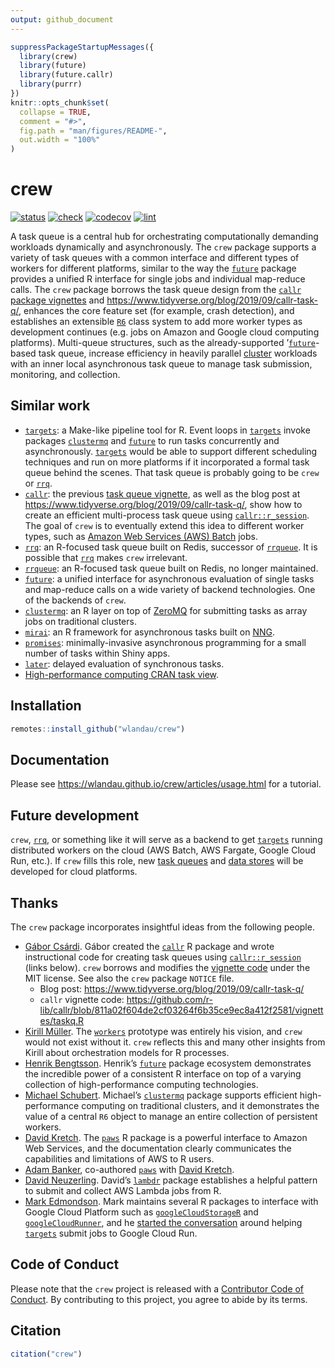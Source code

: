 ```yaml
---
output: github_document
---
```


```r
suppressPackageStartupMessages({
  library(crew)
  library(future)
  library(future.callr)
  library(purrr)
})
knitr::opts_chunk$set(
  collapse = TRUE,
  comment = "#>",
  fig.path = "man/figures/README-",
  out.width = "100%"
)
```

# crew

<!--[![CRAN](https://www.r-pkg.org/badges/version/crew)](https://CRAN.R-project.org/package=crew)-->
[![status](https://www.repostatus.org/badges/latest/wip.svg)](https://www.repostatus.org/#wip)
[![check](https://github.com/wlandau/crew/workflows/check/badge.svg)](https://github.com/wlandau/crew/actions?query=workflow%3Acheck)
[![codecov](https://codecov.io/gh/wlandau/crew/branch/main/graph/badge.svg?token=3T5DlLwUVl)](https://app.codecov.io/gh/wlandau/crew)
[![lint](https://github.com/wlandau/crew/workflows/lint/badge.svg)](https://github.com/wlandau/crew/actions?query=workflow%3Alint)

A task queue is a central hub for orchestrating
  computationally demanding workloads dynamically and asynchronously.
  The `crew` package supports a variety of task queues with
  a common interface and different types of workers for different
  platforms, similar to the way the
  [`future`](https://future.futureverse.org/) package
  provides a unified R interface for single jobs and
  individual map-reduce calls. The `crew` package borrows
  the task queue design from the [`callr` package vignettes](https://github.com/r-lib/callr/blob/811a02f604de2cf03264f6b35ce9ec8a412f2581/vignettes/Task-queue-with-callr.Rmd) and
  <https://www.tidyverse.org/blog/2019/09/callr-task-q/>,
  enhances the core feature set (for example, crash detection),
  and establishes an extensible [`R6`](https://r6.r-lib.org/)
  class system to add more worker types
  as development continues (e.g. jobs on Amazon and Google cloud
  computing platforms). Multi-queue structures, such as the
  already-supported '[`future`](https://future.futureverse.org/)-based task queue, increase
  efficiency in heavily parallel [cluster](https://future.batchtools.futureverse.org/) workloads
  with an inner local asynchronous task queue to manage
  task submission, monitoring, and collection.
  
## Similar work

* [`targets`](https://docs.ropensci.org/targets/): a Make-like pipeline tool for R. Event loops in [`targets`](https://docs.ropensci.org/targets/) invoke packages [`clustermq`](https://mschubert.github.io/clustermq/) and [`future`](https://future.futureverse.org/) to run tasks concurrently and asynchronously. [`targets`](https://docs.ropensci.org/targets/) would be able to support different scheduling techniques and run on more platforms if it incorporated a formal task queue behind the scenes. That task queue is probably going to be `crew` or [`rrq`](https://mrc-ide.github.io/rrq/).
* [`callr`](https://github.com/r-lib/callr): the previous [task queue  vignette](https://github.com/r-lib/callr/blob/811a02f604de2cf03264f6b35ce9ec8a412f2581/vignettes/Task-queue-with-callr.Rmd), as well as the blog post at <https://www.tidyverse.org/blog/2019/09/callr-task-q/>, show how to create an efficient multi-process task queue using [`callr::r_session`](https://callr.r-lib.org/reference/r_session.html). The goal of `crew` is to eventually extend this idea to different worker types, such as [Amazon Web Services (AWS) Batch](https://aws.amazon.com/batch/) jobs.
* [`rrq`](https://mrc-ide.github.io/rrq/): an R-focused task queue built on Redis, successor of [`rrqueue`](http://traitecoevo.github.io/rrqueue/). It is possible that [`rrq`](https://mrc-ide.github.io/rrq/) makes `crew` irrelevant.
* [`rrqueue`](http://traitecoevo.github.io/rrqueue/): an R-focused task queue built on Redis, no longer maintained.
* [`future`](https://future.futureverse.org/): a unified interface for asynchronous evaluation of single tasks and map-reduce calls on a wide variety of backend technologies. One of the backends of `crew`.
* [`clustermq`](https://mschubert.github.io/clustermq/): an R layer on top of [ZeroMQ](https://zeromq.org/) for submitting tasks as array jobs on traditional clusters.
* [`mirai`](https://github.com/shikokuchuo/mirai): an R framework for asynchronous tasks built on [NNG](https://nng.nanomsg.org).
* [`promises`](https://rstudio.github.io/promises/): minimally-invasive asynchronous programming for a small number of tasks within Shiny apps.
* [`later`](https://r-lib.github.io/later/): delayed evaluation of synchronous tasks.
* [High-performance computing CRAN task view](	https://CRAN.R-project.org/view=HighPerformanceComputing).

## Installation

```r
remotes::install_github("wlandau/crew")
```

## Documentation

Please see <https://wlandau.github.io/crew/articles/usage.html> for a tutorial.

## Future development

`crew`, [`rrq`](https://mrc-ide.github.io/rrq/), or something like it will serve as a backend to get [`targets`](https://docs.ropensci.org/targets/) running distributed workers on the cloud (AWS Batch, AWS Fargate, Google Cloud Run, etc.). If `crew` fills this role, new [task queues](https://wlandau.github.io/crew/reference/index.html#queues) and [data stores](https://wlandau.github.io/crew/reference/index.html#stores) will be developed for cloud platforms.

## Thanks

The `crew` package incorporates insightful ideas from the following people.

* [Gábor Csárdi](https://github.com/gaborcsardi/). Gábor created the [`callr`](https://github.com/r-lib/callr) R package and wrote instructional code for creating task queues using [`callr::r_session`](https://callr.r-lib.org/reference/r_session.html) (links below). `crew` borrows and modifies the [vignette code](https://github.com/r-lib/callr/blob/811a02f604de2cf03264f6b35ce9ec8a412f2581/vignettes/taskq.R) under the MIT license. See also the `crew` package `NOTICE` file.
  * Blog post: <https://www.tidyverse.org/blog/2019/09/callr-task-q/>
  * `callr` vignette code: <https://github.com/r-lib/callr/blob/811a02f604de2cf03264f6b35ce9ec8a412f2581/vignettes/taskq.R>
* [Kirill Müller](https://github.com/krlmlr/). The [`workers`](https://github.com/wlandau/workers) prototype was entirely his vision, and `crew` would not exist without it. `crew` reflects this and many other insights from Kirill about orchestration models for R processes.
* [Henrik Bengtsson](https://github.com/HenrikBengtsson/). Henrik's [`future`](https://github.com/HenrikBengtsson/future/) package ecosystem demonstrates the incredible power of a consistent R interface on top of a varying collection of high-performance computing technologies.
* [Michael Schubert](https://github.com/mschubert/). Michael's [`clustermq`](https://mschubert.github.io/clustermq/) package supports efficient high-performance computing on traditional clusters, and it demonstrates the value of a central `R6` object to manage an entire collection of persistent workers.
* [David Kretch](https://github.com/davidkretch). The [`paws`](https://github.com/paws-r/paws) R package is a powerful interface to Amazon Web Services, and the documentation clearly communicates the capabilities and limitations of AWS to R users.
* [Adam Banker](https://github.com/adambanker), co-authored [`paws`](https://github.com/paws-r/paws) with [David Kretch](https://github.com/davidkretch).
* [David Neuzerling](https://github.com/mdneuzerling). David's [`lambdr`](https://github.com/mdneuzerling/lambdr/) package establishes a helpful pattern to submit and collect AWS Lambda jobs from R.
* [Mark Edmondson](https://github.com/MarkEdmondson1234/). Mark maintains several R packages to interface with Google Cloud Platform such as [`googleCloudStorageR`](https://github.com/cloudyr/googleCloudStorageR) and [`googleCloudRunner`](https://github.com/MarkEdmondson1234/googleCloudRunner), and he [started the conversation](https://github.com/ropensci/targets/issues/720) around helping [`targets`](https://github.com/ropensci/targets) submit jobs to Google Cloud Run.

## Code of Conduct

Please note that the `crew` project is released with a [Contributor Code of Conduct](https://github.com/wlandau/crew/blob/main/CODE_OF_CONDUCT.md). By contributing to this project, you agree to abide by its terms.

## Citation

```r
citation("crew")
```
